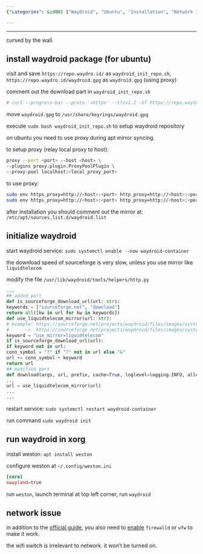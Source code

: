 ```yaml
---
{"categories": &id001 ["Waydroid", "Ubuntu", "Installation", "Network issues", "Firewalld", "Ufw", "Wifi switch"], "category": "Troubleshooting", "date": "2023-12-21 15:43:49", "description": "This article provides step-by-step instructions for installing Waydroid on Ubuntu and offers troubleshooting tips for network issues. It explains how to enable firewalld or ufw to resolve connectivity problems, while also clarifying the difference between the wifi switch and its effect on connectivity.", "tags": *id001, "title": "Waydroid Installation Steps"}

---
```


------

cursed by the wall.

## install waydroid package (for ubuntu)

visit and save `https://repo.waydro.id/` as `waydroid_init_repo.sh`, `https://repo.waydro.id/waydroid.gpg` as `waydroid.gpg` (using proxy)

comment out the download part in `waydroid_init_repo.sh`

```bash
# curl --progress-bar --proto '=https' --tlsv1.2 -Sf https://repo.waydro.id/waydroid.gpg --output /usr/share/keyrings/waydroid.gpg

```

move `waydroid.gpg` to `/usr/share/keyrings/waydroid.gpg`

execute `sudo bash waydroid_init_repo.sh` to setup waydroid repository

on ubuntu you need to use proxy during apt mirror syncing.

to setup proxy (relay local proxy to host):

```bash
proxy --port <port> --host <host> \
--plugins proxy.plugin.ProxyPoolPlugin \
--proxy-pool localhost:<local_proxy_port>

```

to use proxy:

```bash
sudo env https_proxy=http://<host>:<port> http_proxy=http://<host>:<port> all_proxy=http://<host>:<port> apt update
sudo env https_proxy=http://<host>:<port> http_proxy=http://<host>:<port> all_proxy=http://<host>:<port> apt install waydroid -y

```

after installation you should comment out the mirror at: `/etc/apt/sources.list.d/waydroid.list`

## initialize waydroid

start waydroid service: `sudo systemctl enable --now waydroid-container`

the download speed of sourceforge is very slow, unless you use mirror like `liquidtelecom`

modify the file `/usr/lib/waydroid/tools/helpers/http.py`

```python
...
## added part
def is_sourceforge_download_url(url: str):
keywords = ["sourceforge.net", "download"]
return all([kw in url for kw in keywords])
def use_liquidtelecom_mirror(url: str):
# example: https://sourceforge.net/projects/waydroid/files/images/system/lineage/waydroid_x86_64/lineage-18.1-20231216-VANILLA-waydroid_x86_64-system.zip/download
#      ->  https://sourceforge.net/projects/waydroid/files/images/system/lineage/waydroid_x86_64/lineage-18.1-20231216-VANILLA-waydroid_x86_64-system.zip/download?use_mirror=liquidtelecom
keyword = "use_mirror=liquidtelecom"
if is_sourceforge_download_url(url):
if keyword not in url:
conn_symbol = "?" if "?" not in url else "&"
url += conn_symbol + keyword
return url
## modified part
def download(args, url, prefix, cache=True, loglevel=logging.INFO, allow_404=False):
...
url = use_liquidtelecom_mirror(url)
...
...

```

restart service: `sudo systemctl restart waydroid-container`

run command `sudo waydroid init`

## run waydroid in xorg

install weston: `apt install weston`

configure weston at `~/.config/weston.ini`

```toml
[core]
xwayland=true

```

run `weston`, launch terminal at top left corner, run `waydroid`

## network issue

in addition to the [official guide](https://docs.waydro.id/debugging/networking-issues), you also need to [enable](https://github.com/waydroid/waydroid/issues/656#issuecomment-1422650240) `firewalld` or `ufw` to make it work.

the wifi switch is irrelevant to network. it won't be turned on.

